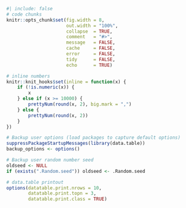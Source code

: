 ```r
#| include: false
# code chunks
knitr::opts_chunk$set(fig.width = 8,
                      out.width = "100%",
                      collapse  = TRUE, 
                      comment   = "#>",
                      message   = FALSE, 
                      cache     = FALSE, 
                      error     = FALSE,
                      tidy      = FALSE, 
                      echo      = TRUE)

# inline numbers
knitr::knit_hooks$set(inline = function(x) {
    if (!is.numeric(x)) {
        x
    } else if (x >= 10000) {
        prettyNum(round(x, 2), big.mark = ",")
    } else {
        prettyNum(round(x, 2))
    }
})

# Backup user options (load packages to capture default options)
suppressPackageStartupMessages(library(data.table))
backup_options <- options()

# Backup user random number seed
oldseed <- NULL
if (exists(".Random.seed")) oldseed <- .Random.seed

# data.table printout
options(datatable.print.nrows = 10,
        datatable.print.topn = 3,
        datatable.print.class = TRUE)
```
